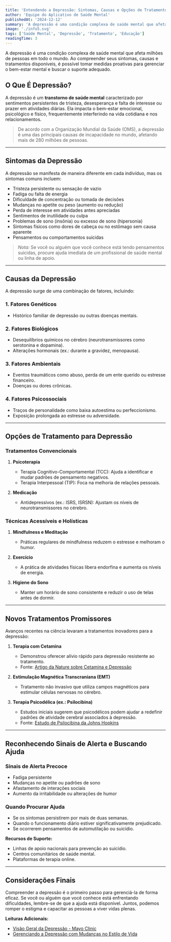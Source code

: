 ```yaml
---
title: 'Entendendo a Depressão: Sintomas, Causas e Opções de Tratamento'
author: 'Equipe do Aplicativo de Saúde Mental'
publishedAt: '2024-12-12'
summary: 'A depressão é uma condição complexa de saúde mental que afeta milhões de pessoas em todo o mundo. Ao compreender seus sintomas, causas e tratamentos disponíveis, é possível tomar medidas proativas para gerenciar o bem-estar mental e buscar o suporte adequado.'
image: './info5.svg'
tags: ['Saúde Mental', 'Depressão', 'Tratamento', 'Educação']
readingTime: 3
---
```


A depressão é uma condição complexa de saúde mental que afeta milhões de pessoas em todo o mundo. Ao compreender seus sintomas, causas e tratamentos disponíveis, é possível tomar medidas proativas para gerenciar o bem-estar mental e buscar o suporte adequado.

## O Que É Depressão?

A depressão é um **transtorno de saúde mental** caracterizado por sentimentos persistentes de tristeza, desesperança e falta de interesse ou prazer em atividades diárias. Ela impacta o bem-estar emocional, psicológico e físico, frequentemente interferindo na vida cotidiana e nos relacionamentos.

> De acordo com a Organização Mundial da Saúde (OMS), a depressão é uma das principais causas de incapacidade no mundo, afetando mais de 280 milhões de pessoas.

---

## Sintomas da Depressão

A depressão se manifesta de maneira diferente em cada indivíduo, mas os sintomas comuns incluem:

- Tristeza persistente ou sensação de vazio
- Fadiga ou falta de energia
- Dificuldade de concentração ou tomada de decisões
- Mudanças no apetite ou peso (aumento ou redução)
- Perda de interesse em atividades antes apreciadas
- Sentimentos de inutilidade ou culpa
- Problemas de sono (insônia) ou excesso de sono (hipersonia)
- Sintomas físicos como dores de cabeça ou no estômago sem causa aparente
- Pensamentos ou comportamentos suicidas

> _Nota:_ Se você ou alguém que você conhece está tendo pensamentos suicidas, procure ajuda imediata de um profissional de saúde mental ou linha de apoio.

---

## Causas da Depressão

A depressão surge de uma combinação de fatores, incluindo:

### **1. Fatores Genéticos**

- Histórico familiar de depressão ou outras doenças mentais.

### **2. Fatores Biológicos**

- Desequilíbrios químicos no cérebro (neurotransmissores como serotonina e dopamina).
- Alterações hormonais (ex.: durante a gravidez, menopausa).

### **3. Fatores Ambientais**

- Eventos traumáticos como abuso, perda de um ente querido ou estresse financeiro.
- Doenças ou dores crônicas.

### **4. Fatores Psicossociais**

- Traços de personalidade como baixa autoestima ou perfeccionismo.
- Exposição prolongada ao estresse ou adversidade.

---

## Opções de Tratamento para Depressão

### **Tratamentos Convencionais**

1. **Psicoterapia**

   - Terapia Cognitivo-Comportamental (TCC): Ajuda a identificar e mudar padrões de pensamento negativos.
   - Terapia Interpessoal (TIP): Foca na melhoria de relações pessoais.

2. **Medicação**
   - Antidepressivos (ex.: ISRS, ISRSN): Ajustam os níveis de neurotransmissores no cérebro.

### **Técnicas Acessíveis e Holísticas**

1. **Mindfulness e Meditação**

   - Práticas regulares de mindfulness reduzem o estresse e melhoram o humor.

2. **Exercício**

   - A prática de atividades físicas libera endorfina e aumenta os níveis de energia.

3. **Higiene do Sono**
   - Manter um horário de sono consistente e reduzir o uso de telas antes de dormir.

---

## Novos Tratamentos Promissores

Avanços recentes na ciência levaram a tratamentos inovadores para a depressão:

1. **Terapia com Cetamina**

   - Demonstrou oferecer alívio rápido para depressão resistente ao tratamento.
   - Fonte: [Artigo da Nature sobre Cetamina e Depressão](https://www.nature.com/articles/ketamine-depression)

2. **Estimulação Magnética Transcraniana (EMT)**

   - Tratamento não invasivo que utiliza campos magnéticos para estimular células nervosas no cérebro.

3. **Terapia Psicodélica (ex.: Psilocibina)**
   - Estudos iniciais sugerem que psicodélicos podem ajudar a redefinir padrões de atividade cerebral associados à depressão.
   - Fonte: [Estudo de Psilocibina da Johns Hopkins](https://www.hopkinsmedicine.org/psychedelics-depression)

---

## Reconhecendo Sinais de Alerta e Buscando Ajuda

### **Sinais de Alerta Precoce**

- Fadiga persistente
- Mudanças no apetite ou padrões de sono
- Afastamento de interações sociais
- Aumento da irritabilidade ou alterações de humor

### **Quando Procurar Ajuda**

- Se os sintomas persistirem por mais de duas semanas.
- Quando o funcionamento diário estiver significativamente prejudicado.
- Se ocorrerem pensamentos de automutilação ou suicídio.

**Recursos de Suporte:**

- Linhas de apoio nacionais para prevenção ao suicídio.
- Centros comunitários de saúde mental.
- Plataformas de terapia online.

---

## Considerações Finais

Compreender a depressão é o primeiro passo para gerenciá-la de forma eficaz. Se você ou alguém que você conhece está enfrentando dificuldades, lembre-se de que a ajuda está disponível. Juntos, podemos romper o estigma e capacitar as pessoas a viver vidas plenas.

**Leituras Adicionais:**

- [Visão Geral da Depressão - Mayo Clinic](https://www.mayoclinic.org/depression-overview)
- [Gerenciando a Depressão com Mudanças no Estilo de Vida](https://www.healthline.com/lifestyle-depression)
